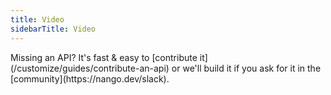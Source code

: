 ```yaml
---
title: Video
sidebarTitle: Video
---
```


<Tip>
    Missing an API? It's fast & easy to [contribute it](/customize/guides/contribute-an-api) or we'll build it if you ask for
    it in the [community](https://nango.dev/slack).
</Tip>

<CardGroup cols={4}>
    <Card title="Pinterest" href="/integrations/all/pinterest" color="#68a063" />
    <Card title="Twitch" href="/integrations/all/twitch" color="#68a063" />
    <Card title="Youtube" href="/integrations/all/youtube" color="#68a063" />
    <Card title="Zoom" href="/integrations/all/zoom" color="#68a063" />
</CardGroup>
